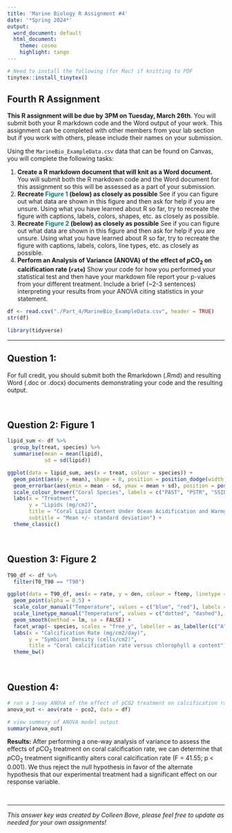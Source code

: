 ```yaml
---
title: 'Marine Biology R Assignment #4'
date: '*Spring 2024*'
output:
  word_document: default
  html_document:
    theme: cosmo
    highlight: tango
---
```


```r

# Need to install the following (for Mac) if knitting to PDF
tinytex::install_tinytex()

```

## Fourth R Assignment

**This R assignment will be due by 3PM on Tuesday, March 26th**. You will submit both your R markdown code and the Word output of your work. This assignment can be completed with other members from your lab section but if you work with others, please include their names on your submission. 

Using the ```MarineBio_ExampleData.csv``` data that can be found on Canvas, you will complete the following tasks:

1. **Create a R markdown document that will knit as a Word document.** You will submit both the R markdown code and the Word document for this assignment so this will be assessed as a part of your submission. 
2. **Recreate <span style="color:teal">Figure 1</span> (below) as closely as possible** See if you can figure out what data are shown in this figure and then ask for help if you are unsure. Using what you have learned about R so far, try to recreate the figure with captions, labels, colors, shapes, etc. as closely as possible. 
3. **Recreate <span style="color:teal">Figure 2</span> (below) as closely as possible** See if you can figure out what data are shown in this figure and then ask for help if you are unsure. Using what you have learned about R so far, try to recreate the figure with captions, labels, colors, line types, etc. as closely as possible. 
4. **Perform an Analysis of Variance (ANOVA) of the effect of *p*CO~2~ on calcification rate (```rate```)** Show your code for how you performed your statistical test and then have your markdown file report your p-values from your different treatment. Include a brief (~2-3 sentences) interpreting your results from your ANOVA citing statistics in your statement. 

```r

df <- read.csv("./Part_4/MarineBio_ExampleData.csv", header = TRUE)
str(df)

```

```r

library(tidyverse)

```

---

## Question 1:

For full credit, you should submit both the Rmarkdown (.Rmd) and resulting Word (.doc or .docx) documents demonstrating your code and the resulting output. 

<br/>


## Question 2: Figure 1

```r

lipid_sum <- df %>% 
  group_by(treat, species) %>% 
  summarise(mean = mean(lipid),
            sd = sd(lipid))

```

```r

ggplot(data = lipid_sum, aes(x = treat, colour = species)) +
  geom_point(aes(y = mean), shape = 8, position = position_dodge(width = 0.5)) +
  geom_errorbar(aes(ymin = mean - sd, ymax = mean + sd), position = position_dodge(width = 0.5)) +
  scale_colour_brewer("Coral Species", labels = c("PAST", "PSTR", "SSID", "UTEN"), palette = "Dark2") +
  labs(x = "Treatment",
       y = "Lipids (mg/cm2)",
       title = "Coral Lipid Content Under Ocean Acidification and Warmging",
       subtitle = "Mean +/- standard deviation") +
  theme_classic()

```

<br/>


## Question 3: Figure 2

```r

T90_df <- df %>% 
  filter(T0_T90 == "T90")

```

```r

ggplot(data = T90_df, aes(x = rate, y = den, colour = ftemp, linetype = ftemp)) +
  geom_point(alpha = 0.5) +
  scale_color_manual("Temperature", values = c("blue", "red"), labels = c("28 C", "31 C")) +
  scale_linetype_manual("Temperature", values = c("dotted", "dashed"), labels = c("28 C", "31 C")) +
  geom_smooth(method = lm, se = FALSE) +
  facet_wrap(~ species, scales = "free_y", labeller = as_labeller(c("A" = "PAST", "P" = "PSTR", "S" = "SSID", "T" = "UTEN"))) +
  labs(x = "Calcification Rate (mg/cm2/day)",
       y = "Symbiont Density (cells/cm2)",
       title = "Coral calcification rate versus chlorophyll a content") +
  theme_bw()

```

<br/>


## Question 4:

```r

# run a 1-way ANOVA of the effect of pCO2 treatment on calcification rate
anova_out <- aov(rate ~ pco2, data = df)

# view summary of ANOVA model output
summary(anova_out)

```

**Results:** After performing a one-way analysis of variance to assess the effects of *p*CO~2~ treatment on coral calcification rate, we can determine that *p*CO~2~ treatment significantly alters coral calcification rate (F = 41.55; p < 0.001). We thus reject the null hypothesis in favor of the alternate hypothesis that our experimental treatment had a significant effect on our response variable.


<br/>


---

*This answer key was created by Colleen Bove, please feel free to update as needed for your own assignments!*
